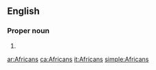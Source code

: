 ==English==
===Proper noun===
{{en-proper-noun}}

#{{plural of|[[African]]}}

[[ar:Africans]]
[[ca:Africans]]
[[it:Africans]]
[[simple:Africans]]
